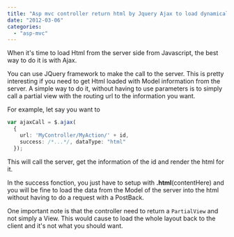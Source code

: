 ```yaml
---
title: "Asp mvc controller return html by Jquery Ajax to load dynamically html into div"
date: "2012-03-06"
categories:
  - "asp-mvc"
---
```


When it's time to load Html from the server side from Javascript, the best way to do it is with Ajax.

You can use JQuery framework to make the call to the server. This is pretty interesting if you need to get Html loaded with Model information from the server. A simple way to do it, without having to use parameters is to simply call a partial view with the routing url to the information you want.

For example, let say you want to

```typescript
var ajaxCall = $.ajax(
  {
    url: 'MyController/MyAction/' + id,
    success: /*...*/, dataType: "html"
  });
```

This will call the server, get the information of the id and render the html for it.

In the success fonction, you just have to setup with **.html**(contentHere) and you will be fine to load the data from the Model of the server into the html without having to do a request with a PostBack.

One important note is that the controller need to return a `PartialView` and not simply a View. This would cause to load the whole layout back to the client and it's not what you should want.
